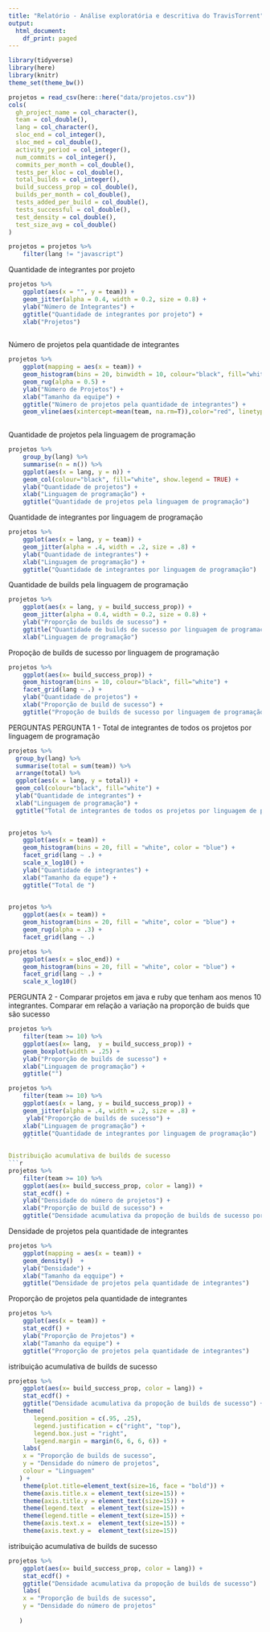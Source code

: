 ```yaml
---
title: "Relatório - Análise exploratória e descritiva do TravisTorrent"
output:
  html_document:
    df_print: paged
---
```


```r
library(tidyverse)
library(here)
library(knitr)
theme_set(theme_bw())
```

```r
projetos = read_csv(here::here("data/projetos.csv"))
cols(
  gh_project_name = col_character(),
  team = col_double(),
  lang = col_character(),
  sloc_end = col_integer(),
  sloc_med = col_double(),
  activity_period = col_integer(),
  num_commits = col_integer(),
  commits_per_month = col_double(),
  tests_per_kloc = col_double(),
  total_builds = col_integer(),
  build_success_prop = col_double(),
  builds_per_month = col_double(),
  tests_added_per_build = col_double(),
  tests_successful = col_double(),
  test_density = col_double(),
  test_size_avg = col_double()
)

projetos = projetos %>% 
    filter(lang != "javascript")
```

Quantidade de integrantes por projeto
```r
projetos %>% 
    ggplot(aes(x = "", y = team)) + 
    geom_jitter(alpha = 0.4, width = 0.2, size = 0.8) +
    ylab("Número de Integrantes") + 
    ggtitle("Quantidade de integrantes por projeto") + 
    xlab("Projetos") 
    
```

Número de projetos pela quantidade de integrantes
```r
projetos %>% 
    ggplot(mapping = aes(x = team)) + 
    geom_histogram(bins = 20, binwidth = 10, colour="black", fill="white") + 
    geom_rug(alpha = 0.5) +
    ylab("Número de Projetos") + 
    xlab("Tamanho da equipe") +
    ggtitle("Número de projetos pela quantidade de integrantes") +
    geom_vline(aes(xintercept=mean(team, na.rm=T)),color="red", linetype="dashed", size=1)
    
```

Quantidade de projetos pela linguagem de programação
```r
projetos %>% 
    group_by(lang) %>% 
    summarise(n = n()) %>% 
    ggplot(aes(x = lang, y = n)) + 
    geom_col(colour="black", fill="white", show.legend = TRUE) + 
    ylab("Quantidade de projetos") + 
    xlab("Linguagem de programação") +
    ggtitle("Quantidade de projetos pela linguagem de programação") 
```

Quantidade de integrantes por linguagem de programação
```r
projetos %>% 
    ggplot(aes(x = lang, y = team)) + 
    geom_jitter(alpha = .4, width = .2, size = .8) +
    ylab("Quantidade de integrantes") + 
    xlab("Linguagem de programação") +
    ggtitle("Quantidade de integrantes por linguagem de programação")
```

Quantidade de builds pela linguagem de programação
```r
projetos %>% 
    ggplot(aes(x = lang, y = build_success_prop)) + 
    geom_jitter(alpha = 0.4, width = 0.2, size = 0.8) +
    ylab("Proporção de builds de sucesso") + 
    ggtitle("Quantidade de builds de sucesso por linguagem de programação") + 
    xlab("Linguagem de programação") 
```

Propoção de builds de sucesso por linguagem de programação
```r
projetos %>% 
    ggplot(aes(x= build_success_prop)) + 
    geom_histogram(bins = 10, colour="black", fill="white") + 
    facet_grid(lang ~ .) + 
    ylab("Quantidade de projetos") + 
    xlab("Proporção de build de sucesso") +
    ggtitle("Propoção de builds de sucesso por linguagem de programação")
```

PERGUNTAS
PERGUNTA 1 - Total de integrantes de todos os projetos por linguagem de programação
```r
projetos %>% 
  group_by(lang) %>% 
  summarise(total = sum(team)) %>% 
  arrange(total) %>%
  ggplot(aes(x = lang, y = total)) + 
  geom_col(colour="black", fill="white") +
  ylab("Quantidade de integrantes") + 
  xlab("Linguagem de programação") +
  ggtitle("Total de integrantes de todos os projetos por linguagem de programação") 
  
```  

```r
projetos %>% 
    ggplot(aes(x = team)) + 
    geom_histogram(bins = 20, fill = "white", color = "blue") + 
    facet_grid(lang ~ .) +
    scale_x_log10() + 
    ylab("Quantidade de integrantes") + 
    xlab("Tamanho da equpe") +
    ggtitle("Total de ") 
    
```

```r
projetos %>% 
    ggplot(aes(x = team)) + 
    geom_histogram(bins = 20, fill = "white", color = "blue") + 
    geom_rug(alpha = .3) + 
    facet_grid(lang ~ .) 
```

```r
projetos %>% 
    ggplot(aes(x = sloc_end)) + 
    geom_histogram(bins = 20, fill = "white", color = "blue") + 
    facet_grid(lang ~ .) +
    scale_x_log10()
```

PERGUNTA 2 - Comparar projetos em java e ruby que tenham aos menos 10 integrantes. Comparar em relação a variação na proporção de buids que são sucesso
```r
projetos %>% 
    filter(team >= 10) %>%
    ggplot(aes(x= lang,  y = build_success_prop)) + 
    geom_boxplot(width = .25) + 
    ylab("Proporção de builds de sucesso") + 
    xlab("Linguagem de programação") +
    ggtitle("")
```
```r
projetos %>% 
    filter(team >= 10) %>%
    ggplot(aes(x = lang, y = build_success_prop)) + 
    geom_jitter(alpha = .4, width = .2, size = .8) +
     ylab("Proporção de builds de sucesso") + 
    xlab("Linguagem de programação") +
    ggtitle("Quantidade de integrantes por linguagem de programação")
    ```
    
Distribuição acumulativa de builds de sucesso
```r
projetos %>% 
    filter(team >= 10) %>%
    ggplot(aes(x= build_success_prop, color = lang)) + 
    stat_ecdf() + 
    ylab("Densidade do número de projetos") + 
    xlab("Proporção de build de sucesso") +
    ggtitle("Densidade acumulativa da propoção de builds de sucesso por linguagem de programação")
```

Densidade de projetos pela quantidade de integrantes
```r
projetos %>% 
    ggplot(mapping = aes(x = team)) + 
    geom_density()  +
    ylab("Densidade") + 
    xlab("Tamanho da eqquipe") +
    ggtitle("Densidade de projetos pela quantidade de integrantes")
```

Proporção de projetos pela quantidade de integrantes
```r
projetos %>% 
    ggplot(aes(x = team)) + 
    stat_ecdf() + 
    ylab("Proporção de Projetos") + 
    xlab("Tamanho da equipe") +
    ggtitle("Proporção de projetos pela quantidade de integrantes")

```

istribuição acumulativa de builds de sucesso
```r
projetos %>% 
    ggplot(aes(x= build_success_prop, color = lang)) + 
    stat_ecdf() + 
    ggtitle("Densidade acumulativa da propoção de builds de sucesso") + 
    theme(
       legend.position = c(.95, .25),
       legend.justification = c("right", "top"),
       legend.box.just = "right",
       legend.margin = margin(6, 6, 6, 6)) +
    labs(
    x = "Proporção de builds de sucesso",
    y = "Densidade do número de projetos",
    colour = "Linguagem"
   ) +
    theme(plot.title=element_text(size=16, face = "bold")) +
    theme(axis.title.x = element_text(size=15)) +
    theme(axis.title.y = element_text(size=15)) +
    theme(legend.text  = element_text(size=15)) + 
    theme(legend.title = element_text(size=15)) + 
    theme(axis.text.x =  element_text(size=15)) +
    theme(axis.text.y =  element_text(size=15))
```



istribuição acumulativa de builds de sucesso
```r
projetos %>% 
    ggplot(aes(x= build_success_prop, color = lang)) + 
    stat_ecdf() + 
    ggtitle("Densidade acumulativa da propoção de builds de sucesso")  +
    labs(
    x = "Proporção de builds de sucesso",
    y = "Densidade do número de projetos"
    
   )
    
```